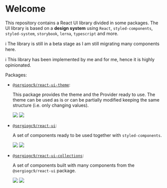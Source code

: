
<Meta title="Home/Home" />

# Welcome

This repository contains a React UI library divided in some packages. The UI library is based on a **design system** using `React`, `styled-components`, `styled-system`, `storybook`, `lerna`, `typescript` and more.

ℹ️ The library is still in a beta stage as I am still migrating many components here.

ℹ️ This library has been implemented by me and for me, hence it is highly opinionated.

Packages:

- [`@sergiogc9/react-ui-theme`](/packages/theme):

  This package provides the theme and the Provider ready to use. The theme can be used as is or can be partially modified keeping the same structure (i.e. only changing values).

  ![](https://badgen.net/npm/v/@sergiogc9/react-ui-theme?icon=npm&label)
  ![](https://badgen.net//bundlephobia/minzip/@sergiogc9/react-ui-theme)

- [`@sergiogc9/react-ui`](/packages/components):

  A set of components ready to be used together with `styled-components`.

  ![](https://badgen.net/npm/v/@sergiogc9/react-ui?icon=npm&label)
  ![](https://badgen.net//bundlephobia/minzip/@sergiogc9/react-ui)

- [`@sergiogc9/react-ui-collections`](/packages/collections):

  A set of components built with many components from the `@sergiogc9/react-ui` package.

  ![](https://badgen.net/npm/v/@sergiogc9/react-ui-collections?icon=npm&label)
  ![](https://badgen.net//bundlephobia/minzip/@sergiogc9/react-ui-collections)
